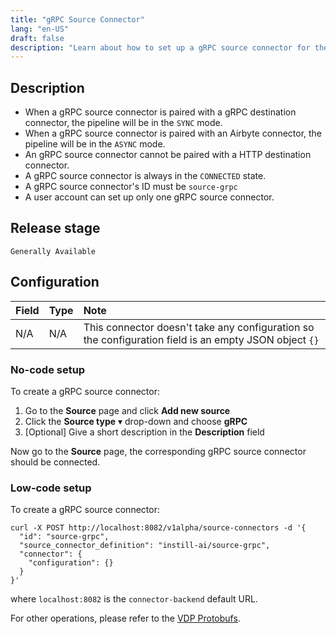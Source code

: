 ```yaml
---
title: "gRPC Source Connector"
lang: "en-US"
draft: false
description: "Learn about how to set up a gRPC source connector for the open-source unstructured data ETL tool VDP https://github.com/instill-ai/vdp"
---
```


## Description

- When a gRPC source connector is paired with a gRPC destination connector, the pipeline will be in the `SYNC` mode.
- When a gRPC source connector is paired with an Airbyte connector, the pipeline will be in the `ASYNC` mode.
- An gRPC source connector cannot be paired with a HTTP destination connector.
- A gRPC source connector is always in the `CONNECTED` state.
- A gRPC source connector's ID must be `source-grpc`
- A user account can set up only one gRPC source connector.

## Release stage

`Generally Available`

## Configuration

| Field | Type | Note                                                                                                  |
| :---- | :--- | :---------------------------------------------------------------------------------------------------- |
| N/A   | N/A  | This connector doesn't take any configuration so the configuration field is an empty JSON object `{}` |

### No-code setup

To create a gRPC source connector:

1. Go to the **Source** page and click **Add new source**
2. Click the **Source type** ▾ drop-down and choose **gRPC**
3. [Optional] Give a short description in the **Description** field

Now go to the **Source** page, the corresponding gRPC source connector should be connected.

### Low-code setup

To create a gRPC source connector:

```shellscript cURL
curl -X POST http://localhost:8082/v1alpha/source-connectors -d '{
  "id": "source-grpc",
  "source_connector_definition": "instill-ai/source-grpc",
  "connector": {
    "configuration": {}
  }
}'
```

where `localhost:8082` is the `connector-backend` default URL.

For other operations, please refer to the [VDP Protobufs](https://buf.build/instill-ai/protobufs).
